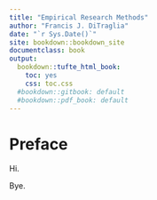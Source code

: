 ```yaml
---
title: "Empirical Research Methods"
author: "Francis J. DiTraglia"
date: "`r Sys.Date()`"
site: bookdown::bookdown_site
documentclass: book
output:
  bookdown::tufte_html_book:
    toc: yes
    css: toc.css
  #bookdown::gitbook: default
  #bookdown::pdf_book: default
---
```


# Preface {-}

Hi.

Bye.



<!-- If you need PDF output, uncomment bookdown::pdf_book above in YAML. You will need a LaTeX installation, e.g., https://yihui.name/tinytex/ -->
